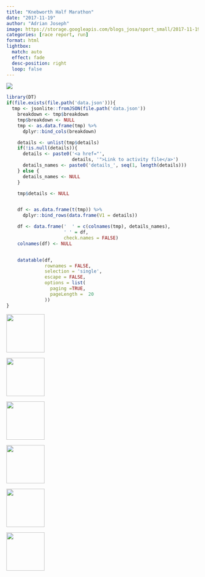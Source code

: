 ```yaml
---
title: "Knebworth Half Marathon"
date: "2017-11-19"
author: "Adrian Joseph"
image: https://storage.googleapis.com/blogs_josa/sport_small/2017-11-19_KNEBWORTH_HALF_MARATHON/img/00.png
categories: [race report, run]
format: html
lightbox:
  match: auto
  effect: fade
  desc-position: right
  loop: false
---
```

![](https://storage.googleapis.com/blogs_josa/sport_small/2017-11-19_KNEBWORTH_HALF_MARATHON/img/00.png)

```r
library(DT)
if(file.exists(file.path('data.json'))){
  tmp <- jsonlite::fromJSON(file.path('data.json'))
    breakdown <- tmp$breakdown
    tmp$breakdown <- NULL
    tmp <- as.data.frame(tmp) %>%
      dplyr::bind_cols(breakdown)

    details <- unlist(tmp$details)
    if(!is.null(details)){
      details <- paste0('<a href="',
                        details, '">Link to activity file</a>')
      details_names <- paste0('details_', seq(1, length(details)))
    } else {
      details_names <- NULL
    }

    tmp$details <- NULL


    df <- as.data.frame(t(tmp)) %>%
      dplyr::bind_rows(data.frame(V1 = details))

    df <- data.frame('  ' = c(colnames(tmp), details_names),
                     ' ' = df,
                     check.names = FALSE)
    colnames(df) <- NULL


    datatable(df,
              rownames = FALSE,
              selection = 'single',
              escape = FALSE,
              options = list(
                paging =TRUE,
                pageLength =  20
              ))
}
```





::: {layout-ncol=4}
![](https://storage.googleapis.com/blogs_josa/sport_small/2017-11-19_KNEBWORTH_HALF_MARATHON/img/00.png){ width="100" group="hi" }

![](https://storage.googleapis.com/blogs_josa/sport_small/2017-11-19_KNEBWORTH_HALF_MARATHON/img/01.png){ width="100" group="hi" }

![](https://storage.googleapis.com/blogs_josa/sport_small/2017-11-19_KNEBWORTH_HALF_MARATHON/img/01a.png){ width="100" group="hi" }

![](https://storage.googleapis.com/blogs_josa/sport_small/2017-11-19_KNEBWORTH_HALF_MARATHON/img/01b.png){ width="100" group="hi" }

![](https://storage.googleapis.com/blogs_josa/sport_small/2017-11-19_KNEBWORTH_HALF_MARATHON/img/02.jpg){ width="100" group="hi" }

![](https://storage.googleapis.com/blogs_josa/sport_small/2017-11-19_KNEBWORTH_HALF_MARATHON/img/03.jpg){ width="100" group="hi" }


:::
